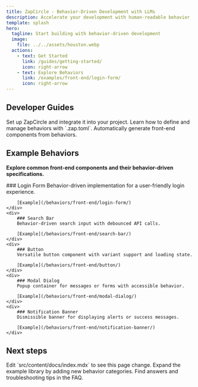 ```yaml
---
title: ZapCircle - Behavior-Driven Development with LLMs
description: Accelerate your development with human-readable behavior
template: splash
hero:
  tagline: Start building with behavior-driven development
  image:
    file: ../../assets/houston.webp
  actions:
    - text: Get Started
      link: /guides/getting-started/
      icon: right-arrow
    - text: Explore Behaviors
      link: /examples/front-end/login-form/
      icon: right-arrow
---
```



## Developer Guides

<CardGrid stagger>
	<Card title="Getting Started" icon="rocket" link="/guides/getting-started/">
		Set up ZapCircle and integrate it into your project.
	</Card>
	<Card title="Create Behaviors" icon="pencil" link="/guides/create-behaviors/">
		Learn how to define and manage behaviors with `.zap.toml`.
	</Card>
	<Card title="Generating Code" icon="code" link="/guides/generating-code/">
		Automatically generate front-end components from behaviors.
	</Card>
</CardGrid>

## Example Behaviors

**Explore common front-end components and their behavior-driven specifications.**

<style>
{`
.behavior-grid {
	display: grid;
	grid-template-columns: repeat(auto-fit, minmax(200px, 1fr));
	gap: 1.5rem;
	padding: 1rem 0;
}
.behavior-grid div {
	padding: 1rem;
	border: 1px solid #e0e0e0;
	border-radius: 8px;
	background-color: #f9f9f9;
}
.behavior-grid div a {
	color: #0078d4;
	text-decoration: none;
}
`}
</style>

<div class="behavior-grid">
	<div>
		### Login Form
		Behavior-driven implementation for a user-friendly login experience.

		[Example](/behaviors/front-end/login-form/)
	</div>
	<div>
		### Search Bar
		Behavior-driven search input with debounced API calls.

		[Example](/behaviors/front-end/search-bar/)
	</div>
	<div>
		### Button
		Versatile button component with variant support and loading state.

		[Example](/behaviors/front-end/button/)
	</div>
	<div>
		### Modal Dialog
		Popup container for messages or forms with accessible behavior.

		[Example](/behaviors/front-end/modal-dialog/)
	</div>
	<div>
		### Notification Banner
		Dismissible banner for displaying alerts or success messages.
		
		[Example](/behaviors/front-end/notification-banner/)
	</div>
</div>

## Next steps

<CardGrid stagger>
	<Card title="Contribute to Docs" icon="pencil">
		Edit `src/content/docs/index.mdx` to see this page change.
	</Card>
	<Card title="Add More Examples" icon="add-document">
		Expand the example library by adding new behavior categories.
	</Card>
	<Card title="FAQ & Support" icon="question-mark">
		Find answers and troubleshooting tips in the FAQ.
	</Card>
</CardGrid>
